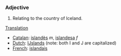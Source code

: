 ===Adjective===
#Relating to the country of Iceland.

[[Translation]]
*[[Catalan]]: [[islandès]] ''m'', [[islandesa]] ''f''
*[[Dutch]]: [[IJslands]] (note: both I and J are capitalized)
*[[French]]: [[islandais]]